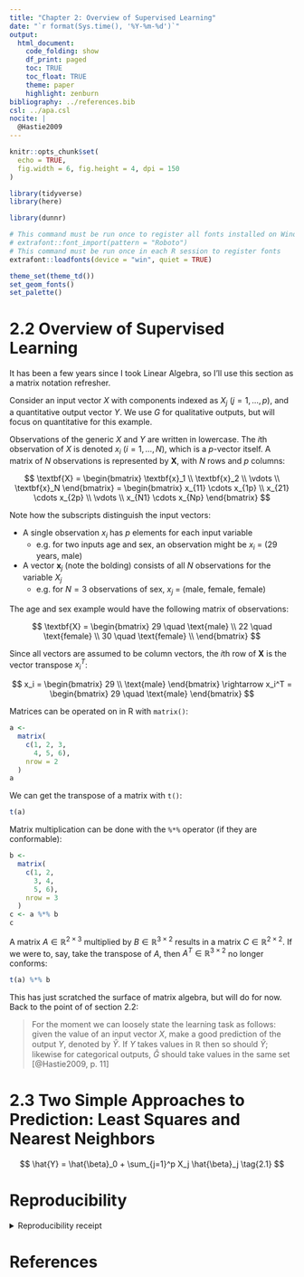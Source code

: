 ```yaml
---
title: "Chapter 2: Overview of Supervised Learning"
date: "`r format(Sys.time(), '%Y-%m-%d')`"
output:
  html_document:
    code_folding: show
    df_print: paged
    toc: TRUE
    toc_float: TRUE
    theme: paper
    highlight: zenburn
bibliography: ../references.bib
csl: ../apa.csl
nocite: |
  @Hastie2009
---
```

<style>
body .main-container {
  max-width: 1500px !important;
}
</style>

```r
knitr::opts_chunk$set(
  echo = TRUE,
  fig.width = 6, fig.height = 4, dpi = 150
)
```

```r
library(tidyverse)
library(here)
```

```r
library(dunnr)

# This command must be run once to register all fonts installed on Windows
# extrafont::font_import(pattern = "Roboto")
# This command must be run once in each R session to register fonts
extrafont::loadfonts(device = "win", quiet = TRUE)

theme_set(theme_td())
set_geom_fonts()
set_palette()
```

# 2.2 Overview of Supervised Learning

It has been a few years since I took Linear Algebra, so I'll use this section as a matrix notation refresher.

Consider an input vector $X$ with components indexed as $X_j$ ($j = 1, \dots, p$), and a quantitative output vector $Y$.
We use $G$ for qualitative outputs, but will focus on quantitative for this example.

Observations of the generic $X$ and $Y$ are written in lowercase.
The $i$th observation of $X$ is denoted $x_i$ ($i = 1, \dots, N$), which is a $p$-vector itself.
A matrix of $N$ observations is represented by $\textbf{X}$, with $N$ rows and $p$ columns:

$$
\textbf{X} = 
\begin{bmatrix}
\textbf{x}_1 \\
\textbf{x}_2 \\
\vdots \\
\textbf{x}_N
\end{bmatrix} =
\begin{bmatrix}
x_{11} \cdots x_{1p} \\
x_{21} \cdots x_{2p} \\
\vdots \\
x_{N1} \cdots x_{Np}
\end{bmatrix}
$$

Note how the subscripts distinguish the input vectors:

* A single observation $x_i$ has $p$ elements for each input variable
    * e.g. for two inputs age and sex, an observation might be $x_i$ = (29 years, male)
* A vector $\textbf{x}_j$ (note the bolding) consists of all $N$ observations for the variable $X_j$
    * e.g. for $N = 3$ observations of sex, $x_j$ = (male, female, female)

The age and sex example would have the following matrix of observations:

$$
\textbf{X} = 
\begin{bmatrix}
29 \quad \text{male} \\
22 \quad \text{female} \\
30 \quad \text{female} \\
\end{bmatrix}
$$
    
Since all vectors are assumed to be column vectors, the $i$th row of $\textbf{X}$ is the vector transpose $x_i^T$:

$$
x_i =
\begin{bmatrix}
29 \\ \text{male}
\end{bmatrix}
\rightarrow
x_i^T =
\begin{bmatrix}
29 \quad \text{male}
\end{bmatrix}
$$

Matrices can be operated on in R with `matrix()`:

```r
a <-
  matrix(
    c(1, 2, 3,
      4, 5, 6),
    nrow = 2 
  )
a
```

We can get the transpose of a matrix with `t()`:

```r
t(a)
```

Matrix multiplication can be done with the `%*%` operator (if they are conformable):

```r
b <-
  matrix(
    c(1, 2,
      3, 4,
      5, 6),
    nrow = 3
  )
c <- a %*% b
c
```

A matrix $A \in \mathbb{R}^{2 \times 3}$ multiplied by $B \in \mathbb{R}^{3 \times 2}$ results in a matrix $C \in \mathbb{R}^{2 \times 2}$.
If we were to, say, take the transpose of $A$, then $A^T \in \mathbb{R}^{3 \times 2}$ no longer conforms:

```r
t(a) %*% b
```

This has just scratched the surface of matrix algebra, but will do for now.
Back to the point of of section 2.2:

> For the moment we can loosely state the learning task as follows: given the value of an input vector $X$, make a good prediction of the output $Y$, denoted by $\hat{Y}$. If $Y$ takes values in $\mathbb{R}$ then so should $\hat{Y}$; likewise for categorical outputs, $\hat{G}$ should take values in the same set [@Hastie2009, p. 11] 

# 2.3 Two Simple Approaches to Prediction: Least Squares and Nearest Neighbors

$$
\hat{Y} = \hat{\beta}_0 + \sum_{j=1}^p X_j \hat{\beta}_j \tag{2.1}
$$



# Reproducibility

<details><summary>Reproducibility receipt</summary>

```r
Sys.time()
```

```r
if ("git2r" %in% installed.packages()) {
  if (git2r::in_repository()) {
    git2r::repository()
  }
}
```

```r
sessioninfo::session_info()
```

</details>

# References
